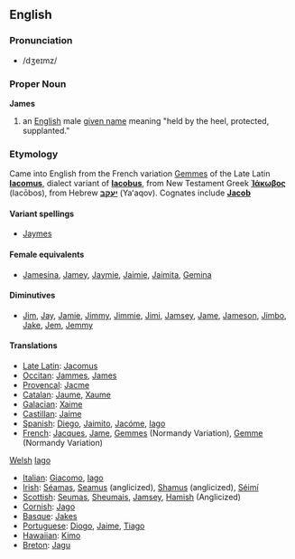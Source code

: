 ==English==
===Pronunciation===
*/dʒeɪmz/

===Proper Noun===
'''James'''

#an [[English]] male [[given name]] meaning "held by the heel, protected, supplanted."

===Etymology===
Came into English from the French variation [[Gemmes]] of the Late Latin '''[[Iacomus]]''', dialect variant of '''[[Iacobus]]''', from New Testament Greek '''[[Ἰάκωβος]]''' (Iacōbos), from Hebrew '''[[יעקב]]''' (Yaʻaqov). Cognates include '''[[Jacob]]'''

====Variant spellings====
*[[Jaymes]]

====Female equivalents====
*[[Jamesina]], [[Jamey]], [[Jaymie]], [[Jaimie]], [[Jaimita]], [[Gemina]]

====Diminutives====
*[[Jim]], [[Jay]], [[Jamie]], [[Jimmy]], [[Jimmie]], [[Jimi]], [[Jamsey]], [[Jame]], [[Jameson]], [[Jimbo]], [[Jake]], [[Jem]], [[Jemmy]]


====Translations====

*[[Late Latin]]: [[Jacomus]]
*[[Occitan]]: [[Jammes]], [[James]]
*[[Provencal]]: [[Jacme]]
*[[Catalan]]: [[Jaume]], [[Xaume]]
*[[Galacian]]: [[Xaime]]
*[[Castillan]]: [[Jaime]]
*[[Spanish]]: [[Diego]], [[Jaimito]], [[Jacóme]], [[Iago]]
*[[French]]: [[Jacques]], [[Jame]], [[Gemmes]] (Normandy Variation), [[Gemme]] (Normandy Variation)
[[Welsh]] [[Iago]]
*[[Italian]]: [[Giacomo]], [[Iago]]
*[[Irish]]: [[Séamas]], [[Seamus]] (anglicized), [[Shamus]] (anglicized), [[Séimí]]
*[[Scottish]]: [[Seumas]], [[Sheumais]], [[Jamsey]], [[Hamish]] (Anglicized)
*[[Cornish]]: [[Jago]]
*[[Basque]]: [[Jakes]]
*[[Portuguese]]: [[Diogo]], [[Jaime]], [[Tiago]]
*[[Hawaiian]]: [[Kimo]]
*[[Breton]]: [[Jagu]]